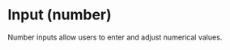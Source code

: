 

# Input (number)

<div className="d-flex gap-2 align-items-center">
  <Tags />
  <DeprecatedTags
    url="/docs/legacy/input"
    hasDeprecatedAncestor={true}
  ></DeprecatedTags>
</div>

<!-- introduction start -->
Number inputs allow users to enter and adjust numerical values.
<!-- introduction end -->

<LinkableDocsTabs>
  <DocsUx />
  <DocsCode />
</LinkableDocsTabs>
